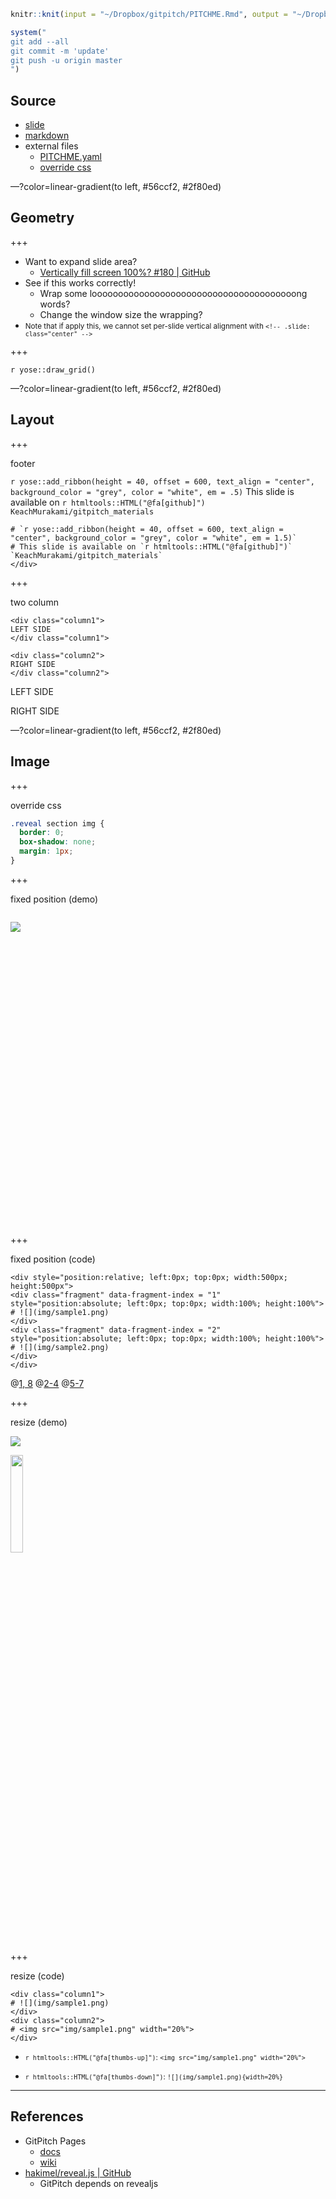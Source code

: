 ```r
knitr::knit(input = "~/Dropbox/gitpitch/PITCHME.Rmd", output = "~/Dropbox/gitpitch/PITCHME.md")

system("
git add --all
git commit -m 'update'
git push -u origin master
")
```

## Source

- [slide](https://gitpitch.com/KeachMurakami/gitpitch_materials#/)
- [markdown](https://github.com/KeachMurakami/gitpitch_materials/blob/master/PITCHME.md)
- external files
    - [PITCHME.yaml](https://github.com/KeachMurakami/gitpitch_materials/blob/master/PITCHME.yaml)
    - [override css](https://github.com/KeachMurakami/gitpitch_materials/blob/master/css/PITCHME.css)

---?color=linear-gradient(to left, #56ccf2, #2f80ed)
<!-- .slide: class="center" -->

## Geometry

+++


- Want to expand slide area?
    - [Vertically fill screen 100%? #180 | GitHub](https://github.com/hakimel/reveal.js/issues/180)

- See if this works correctly!
    - Wrap some looooooooooooooooooooooooooooooooooooooong words?
    - Change the window size the wrapping?

- <small>Note that if apply this, we cannot set per-slide vertical alignment with `<!-- .slide: class="center" -->`</small>

+++

`r yose::draw_grid()`

---?color=linear-gradient(to left, #56ccf2, #2f80ed)
<!-- .slide: class="center" -->

## Layout

+++

footer

`r yose::add_ribbon(height = 40, offset = 600, text_align = "center", background_color = "grey", color = "white", em = .5)`
This slide is available on `r htmltools::HTML("@fa[github]")` `KeachMurakami/gitpitch_materials`
</div>

```
# `r yose::add_ribbon(height = 40, offset = 600, text_align = "center", background_color = "grey", color = "white", em = 1.5)`
# This slide is available on `r htmltools::HTML("@fa[github]")` `KeachMurakami/gitpitch_materials`
</div>
```

+++

two column

```
<div class="column1">
LEFT SIDE
</div class="column1">

<div class="column2">
RIGHT SIDE
</div class="column2">
```

<div class="column1">
LEFT SIDE
</div class="column1">

<div class="column2">
RIGHT SIDE
</div class="column2">

<!-- +++ -->

<!-- fixed horizontal element -->

<!-- ``` -->
<!-- <div style="position:absolute; top=700px; heigth:200px; color:white; background-color:orange"> -->
<!-- Fixed Footer Text -->
<!-- </div> -->
<!-- ``` -->

<!-- <div style="position:absolute; top=700px; heigth:200px; color:white; background-color:orange"> -->
<!-- Fixed Footer Text -->
<!-- </div> -->

---?color=linear-gradient(to left, #56ccf2, #2f80ed)
<!-- .slide: class="center" -->

## Image

+++

override css

```css
.reveal section img {
  border: 0;
  box-shadow: none;
  margin: 1px;
}
```

+++

fixed position (demo)

<div style="position:relative; left:0px; top:0px; width:500px; height:500px">
<div class="fragment" data-fragment-index = "1" style="position:absolute; left:0px; top:0px; width:100%; height:100%">
![](img/sample1.png)
</div>
<div class="fragment" data-fragment-index = "2" style="position:absolute; left:0px; top:0px; width:100%; height:100%">
![](img/sample2.png)
</div>
</div>

+++

fixed position (code)

```
<div style="position:relative; left:0px; top:0px; width:500px; height:500px">
<div class="fragment" data-fragment-index = "1" style="position:absolute; left:0px; top:0px; width:100%; height:100%">
# ![](img/sample1.png)
</div>
<div class="fragment" data-fragment-index = "2" style="position:absolute; left:0px; top:0px; width:100%; height:100%">
# ![](img/sample2.png)
</div>
</div>
```

@[1, 8](generate fixed rectangle)
@[2-4](display the first plot using ‘fragment’)
@[5-7](display the second plot using ‘fragment’)

+++

resize (demo)

<div class="column1">
![](img/sample1.png)
</div>
<div class="column2">
<img src="img/sample1.png" width="20%">
</div>

+++

resize (code)

```
<div class="column1">
# ![](img/sample1.png)
</div>
<div class="column2">
# <img src="img/sample1.png" width="20%">
</div>
```

- <small>`r htmltools::HTML("@fa[thumbs-up]")`: `<img src="img/sample1.png" width="20%">`</small>

- <small>`r htmltools::HTML("@fa[thumbs-down]")`: `![](img/sample1.png){width=20%}`</small>


---

## References
<!-- .slide: class="center" -->

- GitPitch Pages
    - [docs](https://gitpitch.com/docs)
    - [wiki](https://github.com/gitpitch/gitpitch/wiki)
- [hakimel/reveal.js | GitHub](https://github.com/hakimel/reveal.js/)
    - GitPitch depends on revealjs